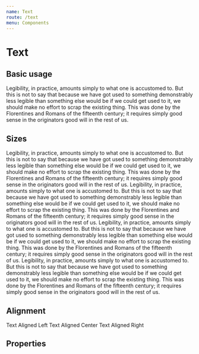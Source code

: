 ```yaml
---
name: Text
route: /text
menu: Components
---
```


# Text

## Basic usage

<Text>
  Legibility, in practice, amounts simply to what one is accustomed to. But this
  is not to say that because we have got used to something demonstrably less
  legible than something else would be if we could get used to it, we should
  make no effort to scrap the existing thing. This was done by the Florentines
  and Romans of the fifteenth century; it requires simply good sense in the
  originators good will in the rest of us.
</Text>

## Sizes

<Text size="1">
  Legibility, in practice, amounts simply to what one is accustomed to. But this
  is not to say that because we have got used to something demonstrably less
  legible than something else would be if we could get used to it, we should
  make no effort to scrap the existing thing. This was done by the Florentines
  and Romans of the fifteenth century; it requires simply good sense in the
  originators good will in the rest of us.
</Text>
<Text size="2">
  Legibility, in practice, amounts simply to what one is accustomed to. But this
  is not to say that because we have got used to something demonstrably less
  legible than something else would be if we could get used to it, we should
  make no effort to scrap the existing thing. This was done by the Florentines
  and Romans of the fifteenth century; it requires simply good sense in the
  originators good will in the rest of us.
</Text>
<Text size="3">
  Legibility, in practice, amounts simply to what one is accustomed to. But this
  is not to say that because we have got used to something demonstrably less
  legible than something else would be if we could get used to it, we should
  make no effort to scrap the existing thing. This was done by the Florentines
  and Romans of the fifteenth century; it requires simply good sense in the
  originators good will in the rest of us.
</Text>
<Text size="1">
  Legibility, in practice, amounts simply to what one is accustomed to. But this
  is not to say that because we have got used to something demonstrably less
  legible than something else would be if we could get used to it, we should
  make no effort to scrap the existing thing. This was done by the Florentines
  and Romans of the fifteenth century; it requires simply good sense in the
  originators good will in the rest of us.
</Text>

## Alignment

<Stack>
  <Text>Text Aligned Left</Text>
  <Text align="center">Text Aligned Center</Text>
  <Text align="right">Text Aligned Right</Text>
</Stack>

## Properties
